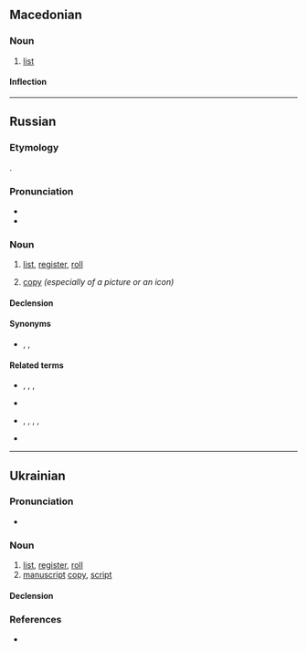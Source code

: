 
==Macedonian==

===Noun===
{{mk-noun|m}}

# [[list]]

====Inflection====
{{mk-decl-noun-m||списоц}}

----

==Russian==

===Etymology===
{{prefix|ru|с-|писать|alt2=пис-|t2=to [[write]]}} {{suffix|ru||ок|t2=an object that remains after process is done}}.

===Pronunciation===
* {{ru-IPA|спи́сок}}
* {{audio|Ru-список.ogg|Audio|lang=ru}}

===Noun===
{{ru-noun+|спи́сок|*}}

# [[list]], [[register]], [[roll]] {{gloss|register or roll of paper consisting of an enumeration or compilation of a set of possible items}}
#: {{uxi|ru|[[вычёркивать]]/[[вы́черкнуть]] [[кто-нибудь|кого́-нибудь]] [[из]] '''спи́ска'''|to strike someone off the list}}
# [[copy]] ''(especially of a picture or an icon)''

====Declension====
{{ru-noun-table|спи́сок|*}}

====Synonyms====
* {{l|ru|о́пись}}, {{l|ru|пе́речень}}, {{l|ru|пе́репись}}

====Related terms====
* {{l|ru|списочек}}, {{l|ru|пи́сарь}}, {{l|ru|писа́ние}}, {{l|ru|списывание}}
* {{l|ru|списочный}}
* {{l|ru|спи́сывать}}, {{l|ru|писать}}, {{l|ru|выписать}}, {{l|ru|записа́ть}}, {{l|ru|прописать}}
* {{l|ru|списком}}

----

==Ukrainian==

===Pronunciation===
* {{audio|Uk-список.ogg|Audio|lang=uk}}

===Noun===
{{uk-noun|спи́сок|m-in|спи́ску|спи́ски}}

# [[list]], [[register]], [[roll]]
# [[manuscript]] [[copy]], [[script]]

====Declension====
{{uk-decl-noun|спи́сок|спи́ски|спи́ску|спи́сків|спи́ску, спи́скові|спи́скам|спи́сок|спи́ски|спи́ском|спи́сками|спи́ску, спи́скові|спи́сках|спи́ску|спи́ски}}

===References===
* {{R:uk:SUM-11}}